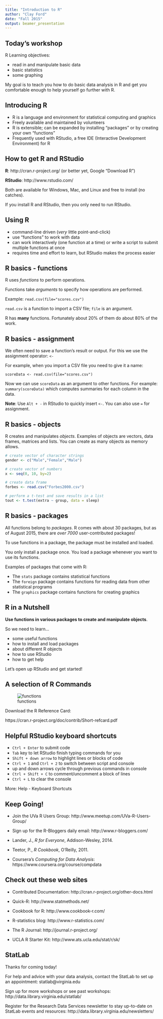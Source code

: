 ---
title: "Introduction to R"
author: "Clay Ford"
date: "Fall 2015"
output: beamer_presentation
---

## Today's workshop

R Learning objectives:

- read in and manipulate basic data
- basic statistics
- some graphing

My goal is to teach you how to do basic data analysis in R and get you comfortable enough to help yourself go further with R.


## Introducing R

- R is a language and environment for statistical computing and graphics
- Freely available and maintained by volunteers
- R is extensible; can be expanded by installing "packages" or by creating your own "functions"
- Frequently used with RStudio, a free IDE (Interactive Development Environment) for R


## How to get R and RStudio

**R**: http://cran.r-project.org/ (or better yet, Google “Download R”)

**RStudio**: http://www.rstudio.com/ 

Both are available for Windows, Mac, and Linux and free to install (no catches).

If you install R and RStudio, then you only need to run RStudio.


## Using R

- command-line driven (*very* little point-and-click)
- use "functions" to work with data
- can work interactively (one function at a time) or write a script to submit multiple functions at once
- requires time and effort to learn, but RStudio makes the process easier


## R basics - functions

R uses *functions* to perform operations.

Functions take *arguments* to specify how operations are performed.

Example: `read.csv(file="scores.csv")`

`read.csv` is a function to import a CSV file; `file` is an argument.

R has **many** functions. Fortunately about 20% of them do about 80% of the work.

## R basics - assignment

We often need to save a function's result or output. For this we use the assignment operator: ` <- `

For example, when you import a CSV file you need to give it a name:

`scoreData <- read.csv(file="scores.csv")`

Now we can use `scoreData` as an argument to other functions. For example: `summary(scoreData)` which computes summaries for each column in the data.

**Note**: Use `Alt + -` in RStudio to quickly insert ` <- `. You can also use `=` for assignment.

## R basics - objects

R creates and manipulates *objects*. Examples of objects are vectors, data frames, matrices and lists. You can create as many objects as memory allows.

```{r}
# create vector of character strings
gender <- c("Male","Female","Male") 

# create vector of numbers
x <- seq(0, 10, by=2) 

# create data frame
forbes <- read.csv("Forbes2000.csv")  

# perform a t-test and save results in a list
tout <- t.test(extra ~ group, data = sleep)
```


## R basics - packages

All functions belong to *packages*. R comes with about 30 packages, but as of August 2015, there are *over 7000* user-contributed packages!

To use functions in a package, the package must be installed and loaded. 

You only install a package once. You load a package whenever you want to use its functions.

Examples of packages that come with R:

- The `stats` package contains statistical functions
- The `foreign` package contains functions for reading data from other statistical programs
- The `graphics` package contains functions for creating graphics


## R in a Nutshell

**Use functions in various packages to create and manipulate objects**.

So we need to learn...

- some useful functions
- how to install and load packages
- about different R objects
- how to use RStudio
- how to get help

Let's open up RStudio and get started!

## A selection of R Commands

![functions](functions.jpg)

Download the R Reference Card: 

https://cran.r-project.org/doc/contrib/Short-refcard.pdf

## Helpful RStudio keyboard shortcuts

- `Ctrl + Enter` to submit code
- `Tab` key to let RStudio finish typing commands for you
- `Shift + down arrow` to highlight lines or blocks of code
- `Ctrl + 1` and `Ctrl + 2` to switch between script and console
- up and down arrows cycle through previous commands in console
- `Ctrl + Shift + C` to comment/uncomment a block of lines
- `Ctrl + L` to clear the console

More: Help - Keyboard Shortcuts

## Keep Going!

- Join the UVa R Users Group: http://www.meetup.com/UVa-R-Users-Group/

- Sign up for the R-Bloggers daily email: http://www.r-bloggers.com/

- Lander, J., *R for Everyone*, Addison-Wesley, 2014.

- Teetor, P., *R Cookbook*, O'Reilly, 2011.

- Coursera's *Computing for Data Analysis*: https://www.coursera.org/course/compdata


## Check out these web sites

- Contributed Documentation: http://cran.r-project.org/other-docs.html

- Quick-R: http://www.statmethods.net/

- Cookbook for R: http://www.cookbook-r.com/

- R-statistics blog: http://www.r-statistics.com/

- The R Journal: http://journal.r-project.org/

- UCLA R Starter Kit: http://www.ats.ucla.edu/stat/r/sk/


## StatLab

Thanks for coming today!

For help and advice with your data analysis, contact the StatLab to set up an appointment: statlab@virginia.edu

Sign up for more workshops or see past workshops:
http://data.library.virginia.edu/statlab/

Register for the Research Data Services newsletter to stay up-to-date on StatLab events and resources: http://data.library.virginia.edu/newsletters/
